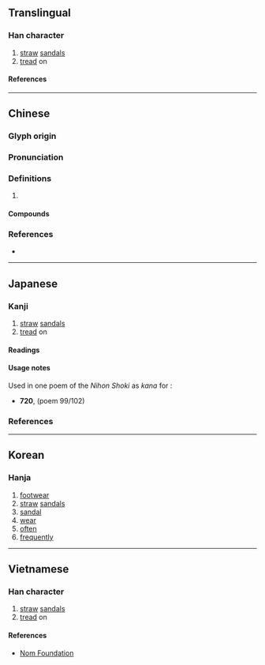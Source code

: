 {{also|屦}}
{{character info/new}}
==Translingual==

===Han character===
{{Han char|rn=44|rad=尸|as=14|sn=17|four=77247|canj=SHOV|ids=⿸尸⿰彳婁}}

# [[straw]] [[sandal]]s
# [[tread]] on

====References====
{{Han ref|kx=0304.010|dkj=07811|dj=0602.090|hdz=20981.090|uh=5C68}}

----

==Chinese==
{{zh-forms|s=屦}}

===Glyph origin===
{{Han etym}}

===Pronunciation===
{{zh-pron
|m=jù
|c=geoi3
|mc=y
|oc=y
|cat=
}}

===Definitions===
{{zh-hanzi}}

# {{rfdef|zh}}

====Compounds====
{{zh-der|刖足適屨|刖趾適屨|刻足適屨|削趾適屨|天冠地屨|屝屨|屨及劍及|屨校|屨賤踊貴|截趾適屨|昭王墜屨|杖屨|紃屨|納屨踵決|緝屨|織席編屨|苞屨|菅屨|葛屨|葛屨履霜|踊貴屨賤|遺簪墜屨|麻屨}}

===References===
* {{R:twedu|B00776}}

----

==Japanese==

===Kanji===
{{ja-kanji|grade=|rs=尸14}}

# [[straw]] [[sandal]]s
# [[tread]] on

====Readings====
{{rfv-pronunciation|ja}}
{{ja-readings
|goon=く
|kanon=く
|kun=くつ-
}}

====Usage notes====
Used in one poem of the ''Nihon Shoki'' as {{m|ja|借音|tr=shakuon}} ''kana'' for {{IPAfont|⟨ku⟩}}:
* '''720''', ''{{w|Nihon Shoki}}'' (poem 99/102)
*: {{ja-usex|m=柯羅'''屨'''儞嗚 以柯儞輔居等所 梅豆羅古枳駄樓 武哿左'''屨'''樓 以祇能和駄唎嗚 梅豆羅古枳駄樓|m_kana=から'''く'''にを いかにふことそ めつらこきたる むかさ'''く'''る いきのわたりを めつらこきたる|韓国をいかにふことそ目%頰%子%来たるむかさくる壱岐の渡りを目%頰%子%来たる|^からくに を いか に ふこと そ ^め%づら%こ% きたる むかさくる ^いき の わたり を ^め%づら%こ% きたる|What has Mezurako come to say about Korea? Why has Mezurako come across the straits of distant Iki?<ref>{{cite-book|2017|Jin'ichi Konishi|author2=Aileen Gatten and Nicholas Teele, translators|editor=Earl Roy Miner|A History of Japanese Literature, Volume 1: The Archaic and Ancient Ages|series=Volume 4935 of Princeton Legacy Library|publisher=Princeton University Press|isbn=978-0-691-61245-4|page=136}}</ref>}}

===References===
<references/>

----

==Korean==

===Hanja===
{{ko-hanja|구}}

# [[footwear]]
# [[straw]] [[sandals]]
# [[sandal]]
# [[wear]]
# [[often]]
# [[frequently]]

----

==Vietnamese==

===Han character===
{{vi-readings|rs=尸14|reading=lũ}}

# [[straw]] [[sandal]]s
# [[tread]] on

====References====
* [http://nomfoundation.org/common/nom_details.php?codepoint=5c68 Nom Foundation]